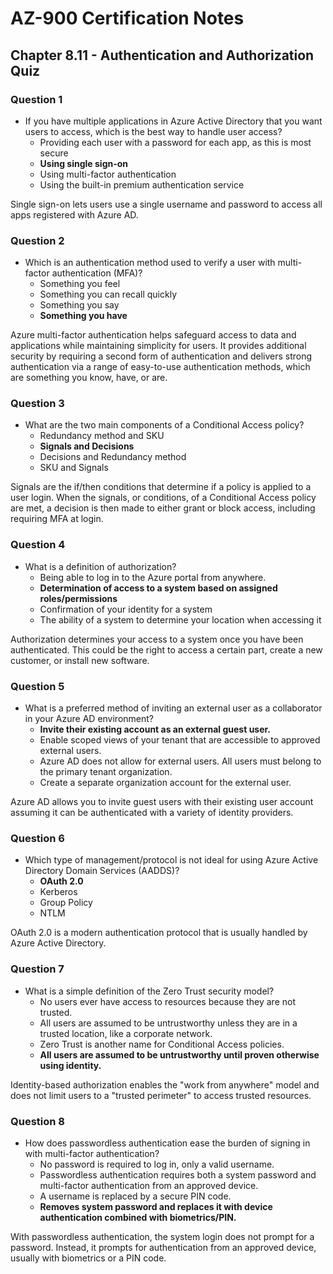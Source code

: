 # AZ-900 Certification Notes
## Chapter 8.11 - Authentication and Authorization Quiz

### Question 1
* If you have multiple applications in Azure Active Directory that you want users to access, which is the best way to handle user access?
	* Providing each user with a password for each app, as this is most secure
	* **Using single sign-on**
	* Using multi-factor authentication
	* Using the built-in premium authentication service

Single sign-on lets users use a single username and password to access all apps registered with Azure AD.

### Question 2
* Which is an authentication method used to verify a user with multi-factor authentication (MFA)?
	* Something you feel
	* Something you can recall quickly
	* Something you say
	* **Something you have**

Azure multi-factor authentication helps safeguard access to data and applications while maintaining simplicity for users. It provides additional security by requiring a second form of authentication and delivers strong authentication via a range of easy-to-use authentication methods, which are something you know, have, or are.

### Question 3
* What are the two main components of a Conditional Access policy?
	* Redundancy method and SKU
	* **Signals and Decisions**
	* Decisions and Redundancy method
	* SKU and Signals

Signals are the if/then conditions that determine if a policy is applied to a user login. When the signals, or conditions, of a Conditional Access policy are met, a decision is then made to either grant or block access, including requiring MFA at login.

### Question 4
* What is a definition of authorization?
	* Being able to log in to the Azure portal from anywhere.
	* **Determination of access to a system based on assigned roles/permissions**
	* Confirmation of your identity for a system
	* The ability of a system to determine your location when accessing it

Authorization determines your access to a system once you have been authenticated. This could be the right to access a certain part, create a new customer, or install new software.

### Question 5
* What is a preferred method of inviting an external user as a collaborator in your Azure AD environment?
	* **Invite their existing account as an external guest user.**
	* Enable scoped views of your tenant that are accessible to approved external users.
	* Azure AD does not allow for external users. All users must belong to the primary tenant organization.
	* Create a separate organization account for the external user.

Azure AD allows you to invite guest users with their existing user account assuming it can be authenticated with a variety of identity providers.

### Question 6
* Which type of management/protocol is not ideal for using Azure Active Directory Domain Services (AADDS)?
	* **OAuth 2.0**
	* Kerberos
	* Group Policy
	* NTLM

OAuth 2.0 is a modern authentication protocol that is usually handled by Azure Active Directory.

### Question 7
* What is a simple definition of the Zero Trust security model?
	* No users ever have access to resources because they are not trusted.
	* All users are assumed to be untrustworthy unless they are in a trusted location, like a corporate network.
	* Zero Trust is another name for Conditional Access policies.
	* **All users are assumed to be untrustworthy until proven otherwise using identity.**

Identity-based authorization enables the "work from anywhere" model and does not limit users to a "trusted perimeter" to access trusted resources.

### Question 8
* How does passwordless authentication ease the burden of signing in with multi-factor authentication?
	* No password is required to log in, only a valid username.
	* Passwordless authentication requires both a system password and multi-factor authentication from an approved device.
	* A username is replaced by a secure PIN code.
	* **Removes system password and replaces it with device authentication combined with biometrics/PIN.**

With passwordless authentication, the system login does not prompt for a password. Instead, it prompts for authentication from an approved device, usually with biometrics or a PIN code.